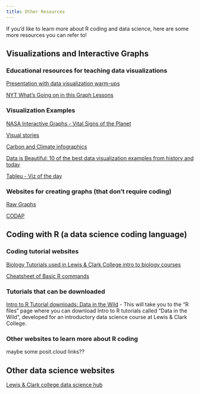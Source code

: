 ```yaml
---
title: Other Resources
---
```


If you'd like to learn more about R coding and data science, here are some more resources you can refer to! 

## Visualizations and Interactive Graphs

### Educational resources for teaching data visualizations

[Presentation with data visualization warm-ups](https://docs.google.com/presentation/d/1aQmF7ADHeU932y5Oqt0jAgjYDaE-_0bd80ZPqSfFy8A/edit?usp=sharing)

[NYT What's Going on in this Graph Lessons](https://www.nytimes.com/column/whats-going-on-in-this-graph)

### Visualization Examples

[NASA Interactive Graphs - Vital Signs of the Planet](https://climate.nasa.gov/explore/interactives)

[Visual stories](https://pudding.cool/)

[Carbon and Climate infographics](https://www.carbonbrief.org/in-focus/infographics/)

[Data is Beautiful: 10 of the best data visualization examples from history and today](https://www.tableau.com/learn/articles/best-beautiful-data-visualization-examples)

[Tableu - Viz of the day](https://public.tableau.com/app/discover/viz-of-the-day)

### Websites for creating graphs (that don't require coding)

[Raw Graphs](https://www.rawgraphs.io)

[CODAP](https://concord.org/our-work/research-projects/codap/)

## Coding with R (a data science coding language)

### Coding tutorial websites

[Biology Tutorials used in Lewis & Clark College intro to biology courses](https://lewis-and-clark-data-science.github.io/BIO-110-Web-Tutorials/) 

[Cheatsheet of Basic R commands](cheatsheet.qmd)

### Tutorials that can be downloaded 

[Intro to R Tutorial downloads: Data in the Wild](https://lewis-and-clark-data-science.github.io/6-12-Data-Science-Resources/lesson_plans/lesson_links.html#sec-DITW) - This will take you to the "R files" page where you can download Intro to R tutorials called "Data in the Wild", developed for an introductory data science course at Lewis & Clark College.

### Other websites to learn more about R coding

maybe some posit.cloud links?? 

## Other data science websites 

[Lewis & Clark college data science hub](https://lewis-and-clark-data-science.github.io/Data-Science-Resources/)
